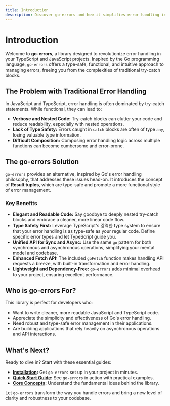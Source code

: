 ```yaml
---
title: Introduction
description: Discover go-errors and how it simplifies error handling in TypeScript and JavaScript.
---
```


# Introduction

Welcome to **go-errors**, a library designed to revolutionize error handling in your TypeScript and JavaScript projects. Inspired by the Go programming language, `go-errors` offers a type-safe, functional, and intuitive approach to managing errors, freeing you from the complexities of traditional try-catch blocks.

## The Problem with Traditional Error Handling

In JavaScript and TypeScript, error handling is often dominated by try-catch statements. While functional, they can lead to:

- **Verbose and Nested Code:**  Try-catch blocks can clutter your code and reduce readability, especially with nested operations.
- **Lack of Type Safety:**  Errors caught in `catch` blocks are often of type `any`, losing valuable type information.
- **Difficult Composition:**  Composing error handling logic across multiple functions can become cumbersome and error-prone.

## The go-errors Solution

`go-errors` provides an alternative, inspired by Go's error handling philosophy, that addresses these issues head-on.  It introduces the concept of **Result tuples**, which are type-safe and promote a more functional style of error management.

### Key Benefits

- **Elegant and Readable Code:**  Say goodbye to deeply nested try-catch blocks and embrace a cleaner, more linear code flow.
- **Type Safety First:**  Leverage TypeScript's 강력한 type system to ensure that your error handling is as type-safe as your regular code. Define specific error types and let TypeScript guide you.
- **Unified API for Sync and Async:**  Use the same `go` pattern for both synchronous and asynchronous operations, simplifying your mental model and codebase.
- **Enhanced Fetch API:**  The included `goFetch` function makes handling API requests a breeze, with built-in transformation and error handling.
- **Lightweight and Dependency-Free:**  `go-errors` adds minimal overhead to your project, ensuring excellent performance.

## Who is go-errors For?

This library is perfect for developers who:

- Want to write cleaner, more readable JavaScript and TypeScript code.
- Appreciate the simplicity and effectiveness of Go's error handling.
- Need robust and type-safe error management in their applications.
- Are building applications that rely heavily on asynchronous operations and API interactions.

## What's Next?

Ready to dive in?  Start with these essential guides:

- **[Installation](/docs/getting-started/installation):**  Get `go-errors` set up in your project in minutes.
- **[Quick Start Guide](/docs/getting-started/quick-start-guide):**  See `go-errors` in action with practical examples.
- **[Core Concepts](/docs/getting-started/core-concepts):**  Understand the fundamental ideas behind the library.

Let `go-errors` transform the way you handle errors and bring a new level of clarity and robustness to your codebase.
